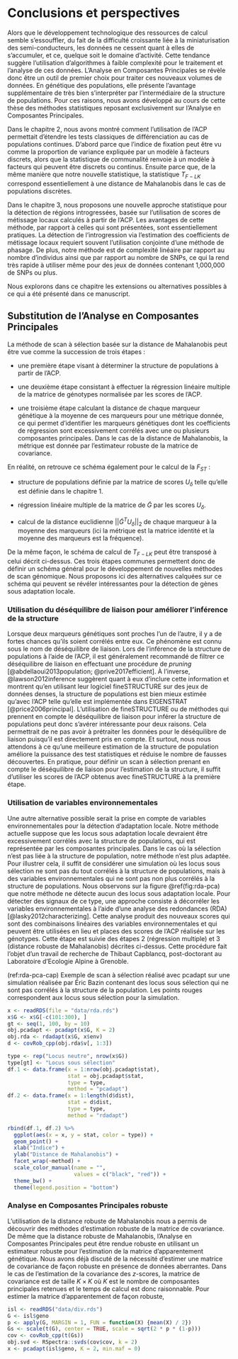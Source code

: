 # Conclusions et perspectives 

Alors que le développement technologique des ressources de calcul semble s'essouffler, du fait de la difficulté croissante liée à la miniaturisation des semi-conducteurs, les données ne cessent quant à elles de s'accumuler, et ce, quelque soit le domaine d'activité. Cette tendance suggère l'utilisation d'algorithmes à faible complexité pour le traitement et l'analyse de ces données. L'Analyse en Composantes Principales se révèle donc être un outil de premier choix pour traiter ces nouveaux volumes de données. En génétique des populations, elle présente l'avantage supplémentaire de très bien s'interpréter par l'intermédiaire de la structure de populations. Pour ces raisons, nous avons développé au cours de cette thèse des méthodes statistiques reposant exclusivement sur l'Analyse en Composantes Principales.

Dans le chapitre 2, nous avons montré comment l'utilisation de l'ACP permettait d'étendre les tests classiques de différenciation au cas de populations continues. D'abord parce que l'indice de fixation peut être vu comme la proportion de variance expliquée par un modèle à facteurs discrets, alors que la statistique de communalité renvoie à un modèle à facteurs qui peuvent être discrets ou continus. Ensuite parce que, de la même manière que notre nouvelle statistique, la statistique $T_{F-LK}$ correspond essentiellement à une distance de Mahalanobis dans le cas de populations discrètes.

Dans le chapitre 3, nous proposons une nouvelle approche statistique pour la détection de régions introgressées, basée sur l'utilisation de scores de métissage locaux calculés à partir de l'ACP. Les avantages de cette méthode, par rapport à celles qui sont présentées, sont essentiellement pratiques. La détection de l'introgression via l'estimation des coefficients de métissage locaux requiert souvent l'utilisation conjointe d'une méthode de phasage. De plus, notre méthode est de complexité linéaire par rapport au nombre d'individus ainsi que par rapport au nombre de SNPs, ce qui la rend très rapide à utiliser même pour des jeux de données contenant 1,000,000 de SNPs ou plus.

Nous explorons dans ce chapitre les extensions ou alternatives possibles à ce qui a été présenté dans ce manuscript.

## Substitution de l'Analyse en Composantes Principales

La méthode de scan à sélection basée sur la distance de Mahalanobis peut être vue comme la succession de trois étapes :

- une première étape visant à déterminer la structure de populations à partir de l'ACP. 

- une deuxième étape consistant à effectuer la régression linéaire multiple de la matrice de génotypes normalisée par les scores de l'ACP.

- une troisième étape calculant la distance de chaque marqueur génétique à la moyenne de ces marqueurs pour une métrique donnée, ce qui permet d'identifier les marqueurs génétiques dont les coefficients de régression sont excessivement corrélés avec une ou plusieurs composantes principales. Dans le cas de la distance de Mahalanobis, la métrique est donnée par l'estimateur robuste de la matrice de covariance.

En réalité, on retrouve ce schéma également pour le calcul de la $F_{ST}$ :

- structure de populations définie par la matrice de scores $U_{\delta}$ telle qu'elle est définie dans le chapitre 1. 

- régression linéaire multiple de la matrice de $\tilde{G}$ par les scores $U_{\delta}$.

- calcul de la distance euclidienne $||\tilde{G}^TU_{\delta}||_2$ de chaque marqueur à la moyenne des marqueurs (ici la métrique est la matrice identité et la moyenne des marqueurs est la fréquence).

De la même façon, le schéma de calcul de $T_{F-LK}$ peut être transposé à celui décrit ci-dessus. Ces trois étapes communes permettent donc de définir un schéma général pour le développement de nouvelles méthodes de scan génomique. Nous proposons ici des alternatives calquées sur ce schéma qui peuvent se révéler intéressantes pour la détection de gènes sous adaptation locale.

### Utilisation du déséquilibre de liaison pour améliorer l'inférence de la structure

Lorsque deux marqueurs génétiques sont proches l'un de l'autre, il y a de fortes chances qu'ils soient corrélés entre eux. Ce phénomène est connu sous le nom de déséquilibre de liaison. Lors de l'inférence de la structure de populations à l'aide de l'ACP, il est généralement recommandé de filtrer ce déséquilibre de liaison en effectuant une procédure de *pruning* [@abdellaoui2013population; @prive2017efficient]. À l'inverse, @lawson2012inference suggèrent quant à eux d'inclure cette information et montrent qu'en utilisant leur logiciel fineSTRUCTURE sur des jeux de données denses, la structure de populations est bien mieux estimée qu'avec l'ACP telle qu'elle est implémentée dans EIGENSTRAT [@price2006principal]. L'utilisation de fineSTRUCTURE ou de méthodes qui prennent en compte le déséquilibre de liaison pour inférer la structure de populations peut donc s'avérer intéressante pour deux raisons. Cela permettrait de ne pas avoir à prétraiter les données pour le déséquilibre de liaison puisqu'il est directement pris en compte. Et surtout, nous nous attendons à ce qu'une meilleure estimation de la structure de population améliore la puissance des test statistiques et réduise le nombre de fausses découvertes. En pratique, pour définir un scan à sélection prenant en compte le déséquilibre de liaison pour l'estimation de la structure, il suffit d'utiliser les scores de l'ACP obtenus avec fineSTRUCTURE à la première étape.

### Utilisation de variables environnementales

Une autre alternative possible serait la prise en compte de variables environnementales pour la détection d'adaptation locale. Notre méthode actuelle suppose que les locus sous adaptation locale devraient être excessivement corrélés avec la structure de populations, qui est représentée par les composantes principales. Dans le cas où la sélection n'est pas liée à la structure de population, notre méthode n'est plus adaptée. Pour illustrer cela, il suffit de considérer une simulation où les locus sous sélection ne sont pas du tout corrélés à la structure de populations, mais à des variables environnementales qui ne sont pas non plus corrélés à la structure de populations. Nous observons sur la figure \@ref(fig:rda-pca) que notre méthode ne détecte aucun des locus sous adaptation locale. Pour détecter des signaux de ce type, une approche consiste à décorréler les variables environnementales à l'aide d'une analyse des redondances (RDA) [@lasky2012characterizing]. Cette analyse produit des nouveaux scores qui sont des combinaisons linéaires des variables environnementales et qui peuvent être utilisées en lieu et places des scores de l'ACP réalisée sur les génotypes. Cette étape est suivie des étapes 2 (régression multiple) et 3 (distance robuste de Mahalanobis) décrites ci-dessus. Cette procédure fait l'objet d'un travail de recherche de Thibaut Capblancq, post-doctorant au Laboratoire d'Ecologie Alpine à Grenoble.

(ref:rda-pca-cap) Exemple de scan à sélection réalisé avec pcadapt sur une simulation réalisée par Éric Bazin contenant des locus sous sélection qui ne sont pas corrélés à la structure de la population. Les points rouges correspondent aux locus sous sélection pour la simulation. 

```r
x <- readRDS(file = "data/rda.rds")
x$G <- x$G[-c(101:300), ]
gt <- seq(1, 100, by = 10)
obj.pcadapt <- pcadapt(x$G, K = 2)
obj.rda <- rdadapt(x$G, x$env)
d <- covRob_cpp(obj.rda$v[, 1:3])

type <- rep("Locus neutre", nrow(x$G))
type[gt] <- "Locus sous sélection"
df.1 <- data.frame(x = 1:nrow(obj.pcadapt$stat),
                   stat = obj.pcadapt$stat,
                   type = type,
                   method = "pcadapt")
df.2 <- data.frame(x = 1:length(d$dist),
                   stat = d$dist,
                   type = type,
                   method = "rdadapt")

rbind(df.1, df.2) %>% 
  ggplot(aes(x = x, y = stat, color = type)) +
  geom_point() +
  xlab("Indice") +
  ylab("Distance de Mahalanobis") +
  facet_wrap(~method) +
  scale_color_manual(name = "",
                     values = c("black", "red")) +
  theme_bw() +
  theme(legend.position = "bottom")
```


### Analyse en Composantes Principales robuste

L'utilisation de la distance robuste de Mahalanobis nous a permis de découvrir des méthodes d'estimation robuste de la matrice de covariance. De même que la distance robuste de Mahalanobis, l'Analyse en Composantes Principales peut être rendue robuste en utilisant un estimateur robuste pour l'estimation de la matrice d'apparentement génétique. Nous avons déjà discuté de la nécessité d'estimer une matrice de covariance de façon robuste en présence de données aberrantes. Dans le cas de l'estimation de la covariance des $z$-scores, la matrice de covariance est de taille $K \times K$ où $K$ est le nombre de composantes principales retenues et le temps de calcul est donc raisonnable. Pour estimer la matrice d'apparentement de façon robuste,

```r
isl <- readRDS("data/div.rds")
G <- isl$geno
p <- apply(G, MARGIN = 1, FUN = function(X) {mean(X) / 2})
Gs <- scale(t(G), center = TRUE, scale = sqrt(2 * p * (1-p)))
cov <- covRob_cpp(t(Gs))
obj.svd <- RSpectra::svds(cov$cov, k = 2)
x <- pcadapt(isl$geno, K = 2, min.maf = 0)
```





